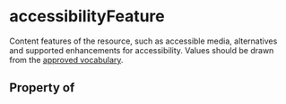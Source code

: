 # accessibilityFeature

Content features of the resource, such as accessible media, alternatives and supported enhancements for accessibility. Values should be drawn from the <a href="https://www.w3.org/2021/a11y-discov-vocab/latest/#accessibilityFeature-vocabulary">approved vocabulary</a>.

## Property of



